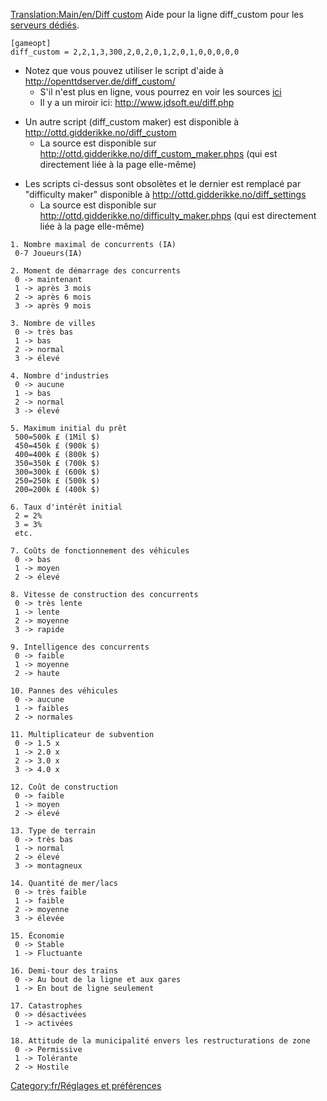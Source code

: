 [[Translation:Main/en/Diff custom]]
Aide pour la ligne diff_custom pour les [[Main/fr/Serveur dédié|serveurs dédiés]].

 [gameopt]
 diff_custom = 2,2,1,3,300,2,0,2,0,1,2,0,1,0,0,0,0,0


*Notez que vous pouvez utiliser le script d'aide à http://openttdserver.de/diff_custom/
** S'il n'est plus en ligne, vous pourrez en voir les sources [[Main/fr/Script d'aide pour diff custom|ici]]
** Il y a un miroir ici: http://www.jdsoft.eu/diff.php

*Un autre script (diff_custom maker) est disponible à http://ottd.gidderikke.no/diff_custom
** La source est disponible sur http://ottd.gidderikke.no/diff_custom_maker.phps (qui est directement liée à la page elle-même)

*Les scripts ci-dessus sont obsolètes et le dernier est remplacé par "difficulty maker" disponible à http://ottd.gidderikke.no/diff_settings
** La source est disponible sur http://ottd.gidderikke.no/difficulty_maker.phps (qui est directement liée à la page elle-même)

<pre>
1. Nombre maximal de concurrents (IA)
 0-7 Joueurs(IA)

2. Moment de démarrage des concurrents
 0 -> maintenant
 1 -> après 3 mois
 2 -> après 6 mois
 3 -> après 9 mois

3. Nombre de villes
 0 -> très bas
 1 -> bas
 2 -> normal
 3 -> élevé

4. Nombre d'industries
 0 -> aucune
 1 -> bas
 2 -> normal
 3 -> élevé

5. Maximum initial du prêt
 500=500k £ (1Mil $)
 450=450k £ (900k $)
 400=400k £ (800k $)
 350=350k £ (700k $)
 300=300k £ (600k $)
 250=250k £ (500k $)
 200=200k £ (400k $)

6. Taux d'intérêt initial
 2 = 2%
 3 = 3%
 etc.

7. Coûts de fonctionnement des véhicules
 0 -> bas
 1 -> moyen
 2 -> élevé

8. Vitesse de construction des concurrents
 0 -> très lente
 1 -> lente
 2 -> moyenne
 3 -> rapide

9. Intelligence des concurrents
 0 -> faible
 1 -> moyenne
 2 -> haute

10. Pannes des véhicules
 0 -> aucune
 1 -> faibles
 2 -> normales

11. Multiplicateur de subvention
 0 -> 1.5 x
 1 -> 2.0 x
 2 -> 3.0 x
 3 -> 4.0 x

12. Coût de construction
 0 -> faible
 1 -> moyen
 2 -> élevé

13. Type de terrain
 0 -> très bas
 1 -> normal
 2 -> élevé
 3 -> montagneux

14. Quantité de mer/lacs
 0 -> très faible
 1 -> faible
 2 -> moyenne
 3 -> élevée

15. Économie
 0 -> Stable
 1 -> Fluctuante

16. Demi-tour des trains
 0 -> Au bout de la ligne et aux gares
 1 -> En bout de ligne seulement

17. Catastrophes
 0 -> désactivées
 1 -> activées

18. Attitude de la municipalité envers les restructurations de zone
 0 -> Permissive
 1 -> Tolérante
 2 -> Hostile

</pre>

[[Category:fr/Réglages et préférences]]